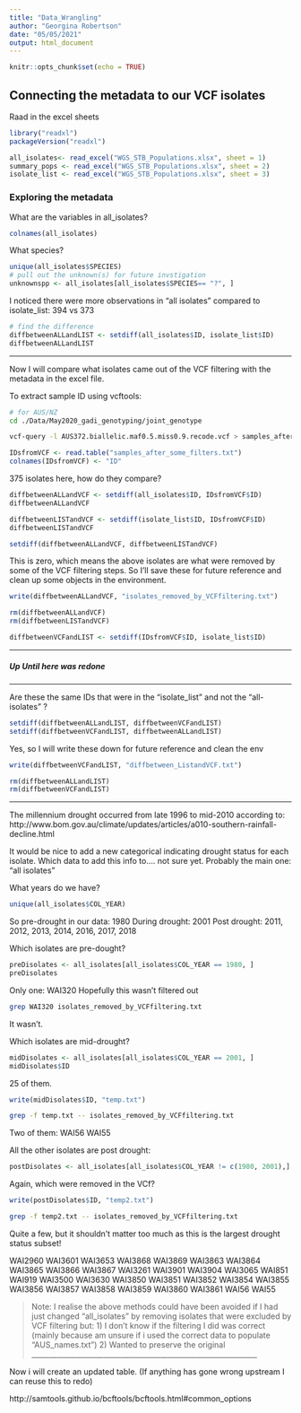 ```yaml
---
title: "Data_Wrangling"
author: "Georgina Robertson"
date: "05/05/2021"
output: html_document
---
```


```r
knitr::opts_chunk$set(echo = TRUE)
```

## Connecting the metadata to our VCF isolates

Raad in the excel sheets
```r
library("readxl")
packageVersion("readxl")
```
```r
all_isolates<- read_excel("WGS_STB_Populations.xlsx", sheet = 1)
summary_pops <- read_excel("WGS_STB_Populations.xlsx", sheet = 2)
isolate_list <- read_excel("WGS_STB_Populations.xlsx", sheet = 3)
```
### Exploring the metadata

What are the variables in all_isolates?
```r
colnames(all_isolates)
```
What species?
```r
unique(all_isolates$SPECIES)
# pull out the unknown(s) for future invstigation
unknownspp <- all_isolates[all_isolates$SPECIES== "?", ]
```

I noticed there were more observations in "all isolates" compared to isolate_list: 394 vs 373
```r
# find the difference
diffbetweenALLandLIST <- setdiff(all_isolates$ID, isolate_list$ID)
diffbetweenALLandLIST
```
______________________________________________________________________________

Now I will compare what isolates came out of the VCF filtering with the metadata in the excel file.

To extract sample ID using vcftools:
```bash
# for AUS/NZ
cd ./Data/May2020_gadi_genotyping/joint_genotype

vcf-query -l AUS372.biallelic.maf0.5.miss0.9.recode.vcf > samples_after_some_filters.txt
```

```r
IDsfromVCF <- read.table("samples_after_some_filters.txt")
colnames(IDsfromVCF) <- "ID"
```

375 isolates here, how do they compare?

```r
diffbetweenALLandVCF <- setdiff(all_isolates$ID, IDsfromVCF$ID)
diffbetweenALLandVCF
```

```r
diffbetweenLISTandVCF <- setdiff(isolate_list$ID, IDsfromVCF$ID)
diffbetweenLISTandVCF
```
```r
setdiff(diffbetweenALLandVCF, diffbetweenLISTandVCF)
```
This is zero, which means the above isolates are what were removed by some of the VCF filtering steps.
So I'll save these for future reference and clean up some objects in the environment.
```r
write(diffbetweenALLandVCF, "isolates_removed_by_VCFfiltering.txt")
```
```r
rm(diffbetweenALLandVCF)
rm(diffbetweenLISTandVCF)
```


```r
diffbetweenVCFandLIST <- setdiff(IDsfromVCF$ID, isolate_list$ID)
```
_________________________________________________
##### Up Until here was redone ##########
_________________________________________________
Are these the same IDs that were in the "isolate_list" and not the "all-isolates" ?
```r
setdiff(diffbetweenALLandLIST, diffbetweenVCFandLIST)
setdiff(diffbetweenVCFandLIST, diffbetweenALLandLIST)
```
Yes, so I will write these down for future reference and clean the env
```r
write(diffbetweenVCFandLIST, "diffbetween_ListandVCF.txt")
```
```r
rm(diffbetweenALLandLIST)
rm(diffbetweenVCFandLIST)
```
_____________________________________________________________________________

The millennium drought occurred from late 1996 to mid-2010 according to:
http://www.bom.gov.au/climate/updates/articles/a010-southern-rainfall-decline.html

It would be nice to add a new categorical indicating drought status for each isolate.  Which data to add this info to.... not sure yet. Probably the main one: "all isolates"

What years do we have?
```r
unique(all_isolates$COL_YEAR)
```
So pre-drought in our data: 1980
During drought: 2001
Post drought: 2011, 2012, 2013, 2014, 2016, 2017, 2018

Which isolates are pre-dought?
```r
preDisolates <- all_isolates[all_isolates$COL_YEAR == 1980, ]
preDisolates
```
Only one: WAI320
Hopefully this wasn't filtered out
```bash
grep WAI320 isolates_removed_by_VCFfiltering.txt
```
It wasn't.

Which isolates are mid-drought?
```r
midDisolates <- all_isolates[all_isolates$COL_YEAR == 2001, ]
midDisolates$ID
```
25 of them.

```r
write(midDisolates$ID, "temp.txt")
```
```bash
grep -f temp.txt -- isolates_removed_by_VCFfiltering.txt
```
Two of them:
WAI56
WAI55

All the other isolates are post drought:

```r
postDisolates <- all_isolates[all_isolates$COL_YEAR != c(1980, 2001),]
```

Again, which were removed in the VCf?
```r
write(postDisolates$ID, "temp2.txt")
```
```bash
grep -f temp2.txt -- isolates_removed_by_VCFfiltering.txt
```
Quite a few, but it shouldn't matter too much as this is the largest drought status subset!

WAI2960
WAI3601
WAI3653
WAI3868
WAI3869
WAI3863
WAI3864
WAI3865
WAI3866
WAI3867
WAI3261
WAI3901
WAI3904
WAI3065
WAI851
WAI919
WAI3500
WAI3630
WAI3850
WAI3851
WAI3852
WAI3854
WAI3855
WAI3856
WAI3857
WAI3858
WAI3859
WAI3860
WAI3861
WAI56
WAI55

> Note: I realise the above methods could have been avoided if I had just changed "all_isolates" by removing isolates that were excluded by VCF filtering but:
1) I don't know if the filtering I did was correct (mainly because am unsure if i used the correct data to populate "AUS_names.txt")
2) Wanted to preserve the original
_______________________________________________________________

Now i will create an updated table. (If anything has gone wrong upstream I can reuse this to redo)



http://samtools.github.io/bcftools/bcftools.html#common_options